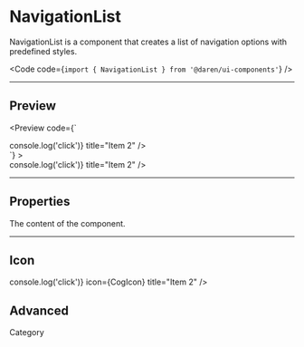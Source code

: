 

# NavigationList

NavigationList is a component that creates a list of navigation options with
predefined styles.

<Code code={`import { NavigationList } from '@daren/ui-components'`} />

---

## Preview

<Preview
  code={`<NavigationList>
  <div className="space-y-4">
    <div className="py-1">
      <NavigationList.Item href="https://www.daren.be" title="Item 1" />
      <NavigationList.Item
        as="button"
        onClick={() => console.log('click')}
        title="Item 2"
      />
      <NavigationList.Item title="Item 3" />
    </div>
    <div className="py-1">
      <NavigationList.Item title="Item 3" />
      <NavigationList.Item title="Item 4" />
      <NavigationList.Item title="Item 5" />
    </div>
  </div>
</NavigationList>`}
>
  <NavigationList>
    <div className="space-y-4">
      <div className="py-1">
        <NavigationList.Item href="https://www.daren.be" title="Item 1" />
        <NavigationList.Item
          as="button"
          onClick={() => console.log('click')}
          title="Item 2"
        />
        <NavigationList.Item title="Item 3" />
      </div>
      <div className="py-1">
        <NavigationList.Item title="Item 3" />
        <NavigationList.Item title="Item 4" />
        <NavigationList.Item title="Item 5" />
      </div>
    </div>
  </NavigationList>
</Preview>

---

## Properties

<Properties>
  <Property
    name="children"
    type="[React.ReactNode, NavigationList.Option]"
    required
  >
    The content of the component.
  </Property>
</Properties>

---

## Icon

<Preview>
  <NavigationList>
    <div className="divide-y divide-gray-300">
      <div className="py-1">
        <NavigationList.Item
          href="https://www.daren.be"
          icon={CogIcon}
          title="Item 1"
        />
        <NavigationList.Item
          as="button"
          onClick={() => console.log('click')}
          icon={CogIcon}
          title="Item 2"
        />
        <NavigationList.Item icon={CogIcon} title="Item 3" />
      </div>
      <div className="py-1">
        <NavigationList.Item icon={CogIcon} title="Item 3" />
        <NavigationList.Item icon={CogIcon} title="Item 4" />
        <NavigationList.Item icon={CogIcon} title="Item 5" />
      </div>
    </div>
  </NavigationList>
</Preview>

## Advanced

<Preview>
  <NavigationList>
    <div className="space-y-4">
      <div className="py-1">
        <NavigationList.Item icon={CogIcon} title="Item 1" />
        <NavigationList.Item
          href="/item-2"
          title="Item 2"
          className={getNavigationItemClassName()}
        />
        <NavigationList.Item title="Item 3" />
      </div>
      <div className="py-1">
        <span
          className={getNavigationItemClassName({
            className: '!bg-transparent pb-4 text-xl',
          })}
        >
          Category
        </span>
        <NavigationList.Item title="Item 1" />
        <NavigationList.Item
          href="/item-2"
          title="Item 2"
          className={getNavigationItemClassName()}
        />
        <NavigationList.Item title="Item 3" />
      </div>
    </div>
  </NavigationList>
</Preview>

